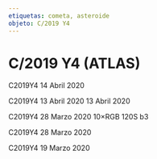```yaml
---
etiquetas: cometa, asteroide
objeto: C/2019 Y4
---
```


# C/2019 Y4 (ATLAS)

<Imagen
  src="registro/c2019-y4_20200414_7_c2019y4_20200414_i88jpg.jpg"
  fecha="20200414"
/>

<Imagen
  src="registro/c2019-y4_20200414_6_c2019y4_20200414._i88.jpg"
  fecha="20200414"
/>

<Imagen
  src="registro/c2019-y4_20200414_5_2019y4_20200414._i88.jpg"
  fecha="20200414"
/>

C2019Y4 14 Abril 2020

<Imagen
  src="registro/c2019-y4_20200413_4_2019y4_20200413i_88.jpg"
  fecha="20200413"
/>

C2019Y4 13 Abril 2020 13 Abril 2020

<Imagen
  src="registro/c2019-y4_20200328_3_c2019-y4-atlascolor_20200328_i88.jpg"
  fecha="20200328"
/>

C2019Y4 28 Marzo 2020 10×RGB 120S b3

<Imagen
  src="registro/c2019-y4_20200328_2_c2019-y4-atlas_20200328_i88.jpg"
  fecha="20200328"
/>

C2019Y4 28 Marzo 2020

<Imagen
  src="registro/c2019-y4_20200319_1_2019y4_20190319_i88-1.jpg"
  fecha="20200319"
/>

C2019Y4 19 Marzo 2020